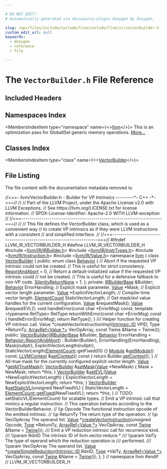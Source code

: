 ```yaml
---

# DO NOT EDIT!
# Automatically generated via docusaurus-plugin-doxygen by Doxygen.

slug: /api/files/include/include/llvm/include/llvm/ir/vectorbuilder-h
custom_edit_url: null
keywords:
  - doxygen
  - reference
  - file

---
```





# The `VectorBuilder.h` File Reference

<DoxygenPage pluginConfig={pluginConfig}>



## Included Headers

<IncludesList>
<IncludesListItem
  filePath="llvm/IR/IRBuilder.h"
  permalink="/docs/api/files/include/include/llvm/include/llvm/ir/irbuilder-h"
  isLocal="false" />
<IncludesListItem
  filePath="llvm/IR/InstrTypes.h"
  permalink="/docs/api/files/include/include/llvm/include/llvm/ir/instrtypes-h"
  isLocal="false" />
<IncludesListItem
  filePath="llvm/IR/Instruction.h"
  permalink="/docs/api/files/include/include/llvm/include/llvm/ir/instruction-h"
  isLocal="false" />
<IncludesListItem
  filePath="llvm/IR/Value.h"
  permalink="/docs/api/files/include/include/llvm/include/llvm/ir/value-h"
  isLocal="false" />
</IncludesList>

## Namespaces Index

<MembersIndex>

<MembersIndexItem
  type="namespace"
  name={<><a href="/docs/api/namespaces/llvm">llvm</a></>}>
This is an optimization pass for GlobalISel generic memory operations. <a href="/docs/api/namespaces/llvm/#details">More...</a>
</MembersIndexItem>

</MembersIndex>

## Classes Index

<MembersIndex>

<MembersIndexItem
  type="class"
  name={<><a href="/docs/api/classes/llvm/vectorbuilder">VectorBuilder</a></>}>
</MembersIndexItem>

</MembersIndex>


## File Listing

The file content with the documentation metadata removed is:

<ProgramListing>

<Link id="l00001" /><CodeLine lineNumber="1"><span class="doxyHighlightComment">//===- llvm/VectorBuilder.h - Builder for VP Intrinsics ---------&#42;- C++ -&#42;-===//</span></CodeLine>
<Link id="l00002" /><CodeLine lineNumber="2"><span class="doxyHighlightComment">//</span></CodeLine>
<Link id="l00003" /><CodeLine lineNumber="3"><span class="doxyHighlightComment">// Part of the LLVM Project, under the Apache License v2.0 with LLVM Exceptions.</span></CodeLine>
<Link id="l00004" /><CodeLine lineNumber="4"><span class="doxyHighlightComment">// See https://llvm.org/LICENSE.txt for license information.</span></CodeLine>
<Link id="l00005" /><CodeLine lineNumber="5"><span class="doxyHighlightComment">// SPDX-License-Identifier: Apache-2.0 WITH LLVM-exception</span></CodeLine>
<Link id="l00006" /><CodeLine lineNumber="6"><span class="doxyHighlightComment">//</span></CodeLine>
<Link id="l00007" /><CodeLine lineNumber="7"><span class="doxyHighlightComment">//===----------------------------------------------------------------------===//</span></CodeLine>
<Link id="l00008" /><CodeLine lineNumber="8"><span class="doxyHighlightComment">//</span></CodeLine>
<Link id="l00009" /><CodeLine lineNumber="9"><span class="doxyHighlightComment">// This file defines the VectorBuilder class, which is used as a convenient way</span></CodeLine>
<Link id="l00010" /><CodeLine lineNumber="10"><span class="doxyHighlightComment">// to create VP intrinsics as if they were LLVM instructions with a consistent</span></CodeLine>
<Link id="l00011" /><CodeLine lineNumber="11"><span class="doxyHighlightComment">// and simplified interface.</span></CodeLine>
<Link id="l00012" /><CodeLine lineNumber="12"><span class="doxyHighlightComment">//</span></CodeLine>
<Link id="l00013" /><CodeLine lineNumber="13"><span class="doxyHighlightComment">//===----------------------------------------------------------------------===//</span></CodeLine>
<Link id="l00014" /><CodeLine lineNumber="14"></CodeLine>
<Link id="l00015" /><CodeLine lineNumber="15"><span class="doxyHighlightPreprocessor">#ifndef LLVM&#95;IR&#95;VECTORBUILDER&#95;H</span></CodeLine>
<Link id="l00016" /><CodeLine lineNumber="16"><span class="doxyHighlightPreprocessor">#define LLVM&#95;IR&#95;VECTORBUILDER&#95;H</span></CodeLine>
<Link id="l00017" /><CodeLine lineNumber="17"></CodeLine>
<Link id="l00018" /><CodeLine lineNumber="18"><span class="doxyHighlightPreprocessor">#include &lt;<a href="/docs/api/files/include/include/llvm/include/llvm/ir/irbuilder-h">llvm/IR/IRBuilder.h</a>&gt;</span></CodeLine>
<Link id="l00019" /><CodeLine lineNumber="19"><span class="doxyHighlightPreprocessor">#include &lt;<a href="/docs/api/files/include/include/llvm/include/llvm/ir/instrtypes-h">llvm/IR/InstrTypes.h</a>&gt;</span></CodeLine>
<Link id="l00020" /><CodeLine lineNumber="20"><span class="doxyHighlightPreprocessor">#include &lt;<a href="/docs/api/files/include/include/llvm/include/llvm/ir/instruction-h">llvm/IR/Instruction.h</a>&gt;</span></CodeLine>
<Link id="l00021" /><CodeLine lineNumber="21"><span class="doxyHighlightPreprocessor">#include &lt;<a href="/docs/api/files/include/include/llvm/include/llvm/ir/value-h">llvm/IR/Value.h</a>&gt;</span></CodeLine>
<Link id="l00022" /><CodeLine lineNumber="22"></CodeLine>
<Link id="l00023" /><CodeLine lineNumber="23"><span class="doxyHighlightKeyword">namespace </span><span class="doxyHighlight"><a href="/docs/api/namespaces/llvm">llvm</a> &#123;</span></CodeLine>
<Link id="l00024" /><CodeLine lineNumber="24"></CodeLine>
<Link id="l00025" /><CodeLine lineNumber="25" lineLink="/docs/api/classes/llvm/vectorbuilder"><span class="doxyHighlightKeyword">class </span><span class="doxyHighlight"><a href="/docs/api/classes/llvm/vectorbuilder/#a231d0896a4bd1968a365457e9e747843">VectorBuilder</a> &#123;</span></CodeLine>
<Link id="l00026" /><CodeLine lineNumber="26"><span class="doxyHighlightKeyword">public</span><span class="doxyHighlight">:</span></CodeLine>
<Link id="l00027" /><CodeLine lineNumber="27" lineLink="/docs/api/classes/llvm/vectorbuilder/#a74c42dc908c3b532d53c05c918dd6ea3"><span class="doxyHighlight">  </span><span class="doxyHighlightKeyword">enum class</span><span class="doxyHighlight"> <a href="/docs/api/classes/llvm/vectorbuilder/#a74c42dc908c3b532d53c05c918dd6ea3">Behavior</a> &#123;</span></CodeLine>
<Link id="l00028" /><CodeLine lineNumber="28"><span class="doxyHighlight">    </span><span class="doxyHighlightComment">// Abort if the requested VP intrinsic could not be created.</span></CodeLine>
<Link id="l00029" /><CodeLine lineNumber="29"><span class="doxyHighlight">    </span><span class="doxyHighlightComment">// This is useful for strict consistency.</span></CodeLine>
<Link id="l00030" /><CodeLine lineNumber="30" lineLink="/docs/api/classes/llvm/vectorbuilder/#a74c42dc908c3b532d53c05c918dd6ea3ac542e006f4ca7b400892d5e28e9651f8"><span class="doxyHighlight">    <a href="/docs/api/classes/llvm/vectorbuilder/#a74c42dc908c3b532d53c05c918dd6ea3ac542e006f4ca7b400892d5e28e9651f8">ReportAndAbort</a> = 0,</span></CodeLine>
<Link id="l00031" /><CodeLine lineNumber="31"></CodeLine>
<Link id="l00032" /><CodeLine lineNumber="32"><span class="doxyHighlight">    </span><span class="doxyHighlightComment">// Return a default-initialized value if the requested VP intrinsic could</span></CodeLine>
<Link id="l00033" /><CodeLine lineNumber="33"><span class="doxyHighlight">    </span><span class="doxyHighlightComment">// not be created.</span></CodeLine>
<Link id="l00034" /><CodeLine lineNumber="34"><span class="doxyHighlight">    </span><span class="doxyHighlightComment">// This is useful for a defensive fallback to non-VP code.</span></CodeLine>
<Link id="l00035" /><CodeLine lineNumber="35" lineLink="/docs/api/classes/llvm/vectorbuilder/#a74c42dc908c3b532d53c05c918dd6ea3ad1afc683fb9dca97c18a84ea249310a6"><span class="doxyHighlight">    <a href="/docs/api/classes/llvm/vectorbuilder/#a74c42dc908c3b532d53c05c918dd6ea3ad1afc683fb9dca97c18a84ea249310a6">SilentlyReturnNone</a> = 1,</span></CodeLine>
<Link id="l00036" /><CodeLine lineNumber="36"><span class="doxyHighlight">  &#125;;</span></CodeLine>
<Link id="l00037" /><CodeLine lineNumber="37"></CodeLine>
<Link id="l00038" /><CodeLine lineNumber="38"><span class="doxyHighlightKeyword">private</span><span class="doxyHighlight">:</span></CodeLine>
<Link id="l00039" /><CodeLine lineNumber="39"><span class="doxyHighlight">  <a href="/docs/api/classes/llvm/irbuilderbase">IRBuilderBase</a> &amp;Builder;</span></CodeLine>
<Link id="l00040" /><CodeLine lineNumber="40"><span class="doxyHighlight">  <a href="/docs/api/classes/llvm/vectorbuilder/#a74c42dc908c3b532d53c05c918dd6ea3">Behavior</a> ErrorHandling;</span></CodeLine>
<Link id="l00041" /><CodeLine lineNumber="41"></CodeLine>
<Link id="l00042" /><CodeLine lineNumber="42"><span class="doxyHighlight">  </span><span class="doxyHighlightComment">// Explicit mask parameter.</span></CodeLine>
<Link id="l00043" /><CodeLine lineNumber="43"><span class="doxyHighlight">  <a href="/docs/api/classes/llvm/value">Value</a> &#42;Mask;</span></CodeLine>
<Link id="l00044" /><CodeLine lineNumber="44"><span class="doxyHighlight">  </span><span class="doxyHighlightComment">// Explicit vector length parameter.</span></CodeLine>
<Link id="l00045" /><CodeLine lineNumber="45"><span class="doxyHighlight">  <a href="/docs/api/classes/llvm/value">Value</a> &#42;ExplicitVectorLength;</span></CodeLine>
<Link id="l00046" /><CodeLine lineNumber="46"><span class="doxyHighlight">  </span><span class="doxyHighlightComment">// Compile-time vector length.</span></CodeLine>
<Link id="l00047" /><CodeLine lineNumber="47"><span class="doxyHighlight">  <a href="/docs/api/classes/llvm/elementcount">ElementCount</a> StaticVectorLength;</span></CodeLine>
<Link id="l00048" /><CodeLine lineNumber="48"></CodeLine>
<Link id="l00049" /><CodeLine lineNumber="49"><span class="doxyHighlight">  </span><span class="doxyHighlightComment">// Get mask/evl value handles for the current configuration.</span></CodeLine>
<Link id="l00050" /><CodeLine lineNumber="50"><span class="doxyHighlight">  <a href="/docs/api/classes/llvm/value">Value</a> &amp;requestMask();</span></CodeLine>
<Link id="l00051" /><CodeLine lineNumber="51"><span class="doxyHighlight">  <a href="/docs/api/classes/llvm/value">Value</a> &amp;requestEVL();</span></CodeLine>
<Link id="l00052" /><CodeLine lineNumber="52"></CodeLine>
<Link id="l00053" /><CodeLine lineNumber="53"><span class="doxyHighlight">  </span><span class="doxyHighlightKeywordType">void</span><span class="doxyHighlight"> handleError(</span><span class="doxyHighlightKeyword">const</span><span class="doxyHighlight"> </span><span class="doxyHighlightKeywordType">char</span><span class="doxyHighlight"> &#42;ErrorMsg) </span><span class="doxyHighlightKeyword">const</span><span class="doxyHighlight">;</span></CodeLine>
<Link id="l00054" /><CodeLine lineNumber="54"><span class="doxyHighlight">  </span><span class="doxyHighlightKeyword">template</span><span class="doxyHighlight"> &lt;</span><span class="doxyHighlightKeyword">typename</span><span class="doxyHighlight"> RetType&gt;</span></CodeLine>
<Link id="l00055" /><CodeLine lineNumber="55"><span class="doxyHighlight">  RetType returnWithError(</span><span class="doxyHighlightKeyword">const</span><span class="doxyHighlight"> </span><span class="doxyHighlightKeywordType">char</span><span class="doxyHighlight"> &#42;ErrorMsg)</span><span class="doxyHighlightKeyword"> const </span><span class="doxyHighlight">&#123;</span></CodeLine>
<Link id="l00056" /><CodeLine lineNumber="56"><span class="doxyHighlight">    handleError(ErrorMsg);</span></CodeLine>
<Link id="l00057" /><CodeLine lineNumber="57"><span class="doxyHighlight">    </span><span class="doxyHighlightKeywordFlow">return</span><span class="doxyHighlight"> RetType();</span></CodeLine>
<Link id="l00058" /><CodeLine lineNumber="58"><span class="doxyHighlight">  &#125;</span></CodeLine>
<Link id="l00059" /><CodeLine lineNumber="59"></CodeLine>
<Link id="l00060" /><CodeLine lineNumber="60"><span class="doxyHighlightComment">  /// Helper function for creating VP intrinsic call.</span></CodeLine>
<Link id="l00061" /><CodeLine lineNumber="61"><span class="doxyHighlight">  Value &#42;createVectorInstructionImpl(<a href="/docs/api/namespaces/llvm/intrinsic/#a80add6b3b1cdaec560907995127adc16">Intrinsic::ID</a> VPID, Type &#42;ReturnTy,</span></CodeLine>
<Link id="l00062" /><CodeLine lineNumber="62"><span class="doxyHighlight">                                     <a href="/docs/api/namespaces/llvm/#ab9c6b351507d3c0730f4290919d43a12">ArrayRef&lt;Value &#42;&gt;</a> VecOpArray,</span></CodeLine>
<Link id="l00063" /><CodeLine lineNumber="63"><span class="doxyHighlight">                                     </span><span class="doxyHighlightKeyword">const</span><span class="doxyHighlight"> Twine &amp;Name = Twine());</span></CodeLine>
<Link id="l00064" /><CodeLine lineNumber="64"></CodeLine>
<Link id="l00065" /><CodeLine lineNumber="65"><span class="doxyHighlightKeyword">public</span><span class="doxyHighlight">:</span></CodeLine>
<Link id="l00066" /><CodeLine lineNumber="66" lineLink="/docs/api/classes/llvm/vectorbuilder/#a231d0896a4bd1968a365457e9e747843"><span class="doxyHighlight">  <a href="/docs/api/classes/llvm/vectorbuilder/#a231d0896a4bd1968a365457e9e747843">VectorBuilder</a>(<a href="/docs/api/classes/llvm/irbuilderbase">IRBuilderBase</a> &amp;Builder,</span></CodeLine>
<Link id="l00067" /><CodeLine lineNumber="67"><span class="doxyHighlight">                <a href="/docs/api/classes/llvm/vectorbuilder/#a74c42dc908c3b532d53c05c918dd6ea3">Behavior</a> ErrorHandling = <a href="/docs/api/classes/llvm/vectorbuilder/#a74c42dc908c3b532d53c05c918dd6ea3ac542e006f4ca7b400892d5e28e9651f8">Behavior::ReportAndAbort</a>)</span></CodeLine>
<Link id="l00068" /><CodeLine lineNumber="68"><span class="doxyHighlight">      : Builder(Builder), ErrorHandling(ErrorHandling), Mask(nullptr),</span></CodeLine>
<Link id="l00069" /><CodeLine lineNumber="69"><span class="doxyHighlight">        ExplicitVectorLength(nullptr),</span></CodeLine>
<Link id="l00070" /><CodeLine lineNumber="70"><span class="doxyHighlight">        StaticVectorLength(<a href="/docs/api/classes/llvm/elementcount">ElementCount</a>::getFixed(0)) &#123;&#125;</span></CodeLine>
<Link id="l00071" /><CodeLine lineNumber="71"></CodeLine>
<Link id="l00072" /><CodeLine lineNumber="72"><span class="doxyHighlight">  <a href="/docs/api/classes/llvm/module">Module</a> &amp;<a href="/docs/api/classes/llvm/vectorbuilder/#aaace90f0127502bf323cad27e83fab11">getModule</a>() </span><span class="doxyHighlightKeyword">const</span><span class="doxyHighlight">;</span></CodeLine>
<Link id="l00073" /><CodeLine lineNumber="73" lineLink="/docs/api/classes/llvm/vectorbuilder/#a06ef481962d9a7123a26eec20c6922a6"><span class="doxyHighlight">  <a href="/docs/api/classes/llvm/llvmcontext">LLVMContext</a> &amp;<a href="/docs/api/classes/llvm/vectorbuilder/#a06ef481962d9a7123a26eec20c6922a6">getContext</a>()</span><span class="doxyHighlightKeyword"> const </span><span class="doxyHighlight">&#123; </span><span class="doxyHighlightKeywordFlow">return</span><span class="doxyHighlight"> Builder.<a href="/docs/api/classes/llvm/irbuilderbase/#aa2ed385be8984b4306762990278eb13d">getContext</a>(); &#125;</span></CodeLine>
<Link id="l00074" /><CodeLine lineNumber="74"></CodeLine>
<Link id="l00075" /><CodeLine lineNumber="75"><span class="doxyHighlight">  </span><span class="doxyHighlightComment">// All-true mask for the currently configured explicit vector length.</span></CodeLine>
<Link id="l00076" /><CodeLine lineNumber="76"><span class="doxyHighlight">  <a href="/docs/api/classes/llvm/value">Value</a> &#42;<a href="/docs/api/classes/llvm/vectorbuilder/#ac41d6881c495fd8be89d770ddb3b6cf5">getAllTrueMask</a>();</span></CodeLine>
<Link id="l00077" /><CodeLine lineNumber="77"></CodeLine>
<Link id="l00078" /><CodeLine lineNumber="78" lineLink="/docs/api/classes/llvm/vectorbuilder/#ab0c56056ac6ee6a08c82ba4323df216e"><span class="doxyHighlight">  <a href="/docs/api/classes/llvm/vectorbuilder/#a231d0896a4bd1968a365457e9e747843">VectorBuilder</a> &amp;<a href="/docs/api/classes/llvm/vectorbuilder/#ab0c56056ac6ee6a08c82ba4323df216e">setMask</a>(<a href="/docs/api/classes/llvm/value">Value</a> &#42;NewMask) &#123;</span></CodeLine>
<Link id="l00079" /><CodeLine lineNumber="79"><span class="doxyHighlight">    Mask = NewMask;</span></CodeLine>
<Link id="l00080" /><CodeLine lineNumber="80"><span class="doxyHighlight">    </span><span class="doxyHighlightKeywordFlow">return</span><span class="doxyHighlight"> &#42;</span><span class="doxyHighlightKeyword">this</span><span class="doxyHighlight">;</span></CodeLine>
<Link id="l00081" /><CodeLine lineNumber="81"><span class="doxyHighlight">  &#125;</span></CodeLine>
<Link id="l00082" /><CodeLine lineNumber="82" lineLink="/docs/api/classes/llvm/vectorbuilder/#a5cd4fcdcc6ed6c8bba3f46c06c17a2a3"><span class="doxyHighlight">  <a href="/docs/api/classes/llvm/vectorbuilder/#a231d0896a4bd1968a365457e9e747843">VectorBuilder</a> &amp;<a href="/docs/api/classes/llvm/vectorbuilder/#a5cd4fcdcc6ed6c8bba3f46c06c17a2a3">setEVL</a>(<a href="/docs/api/classes/llvm/value">Value</a> &#42;NewExplicitVectorLength) &#123;</span></CodeLine>
<Link id="l00083" /><CodeLine lineNumber="83"><span class="doxyHighlight">    ExplicitVectorLength = NewExplicitVectorLength;</span></CodeLine>
<Link id="l00084" /><CodeLine lineNumber="84"><span class="doxyHighlight">    </span><span class="doxyHighlightKeywordFlow">return</span><span class="doxyHighlight"> &#42;</span><span class="doxyHighlightKeyword">this</span><span class="doxyHighlight">;</span></CodeLine>
<Link id="l00085" /><CodeLine lineNumber="85"><span class="doxyHighlight">  &#125;</span></CodeLine>
<Link id="l00086" /><CodeLine lineNumber="86" lineLink="/docs/api/classes/llvm/vectorbuilder/#a4e4d4ef05ee67389f699fbc2ec8fa864"><span class="doxyHighlight">  <a href="/docs/api/classes/llvm/vectorbuilder/#a231d0896a4bd1968a365457e9e747843">VectorBuilder</a> &amp;<a href="/docs/api/classes/llvm/vectorbuilder/#a4e4d4ef05ee67389f699fbc2ec8fa864">setStaticVL</a>(</span><span class="doxyHighlightKeywordType">unsigned</span><span class="doxyHighlight"> NewFixedVL) &#123;</span></CodeLine>
<Link id="l00087" /><CodeLine lineNumber="87"><span class="doxyHighlight">    StaticVectorLength = <a href="/docs/api/classes/llvm/elementcount/#a584cb8dfa0090b33a969c4dda27337f6">ElementCount::getFixed</a>(NewFixedVL);</span></CodeLine>
<Link id="l00088" /><CodeLine lineNumber="88"><span class="doxyHighlight">    </span><span class="doxyHighlightKeywordFlow">return</span><span class="doxyHighlight"> &#42;</span><span class="doxyHighlightKeyword">this</span><span class="doxyHighlight">;</span></CodeLine>
<Link id="l00089" /><CodeLine lineNumber="89"><span class="doxyHighlight">  &#125;</span></CodeLine>
<Link id="l00090" /><CodeLine lineNumber="90"><span class="doxyHighlight">  </span><span class="doxyHighlightComment">// TODO: setStaticVL(ElementCount) for scalable types.</span></CodeLine>
<Link id="l00091" /><CodeLine lineNumber="91"></CodeLine>
<Link id="l00092" /><CodeLine lineNumber="92"><span class="doxyHighlight">  </span><span class="doxyHighlightComment">// Emit a VP intrinsic call that mimics a regular instruction.</span></CodeLine>
<Link id="l00093" /><CodeLine lineNumber="93"><span class="doxyHighlight">  </span><span class="doxyHighlightComment">// This operation behaves according to the VectorBuilderBehavior.</span></CodeLine>
<Link id="l00094" /><CodeLine lineNumber="94"><span class="doxyHighlight">  </span><span class="doxyHighlightComment">// \\p Opcode      The functional instruction opcode of the emitted intrinsic.</span></CodeLine>
<Link id="l00095" /><CodeLine lineNumber="95"><span class="doxyHighlight">  </span><span class="doxyHighlightComment">// \\p ReturnTy    The return type of the operation.</span></CodeLine>
<Link id="l00096" /><CodeLine lineNumber="96"><span class="doxyHighlight">  </span><span class="doxyHighlightComment">// \\p VecOpArray  The operand list.</span></CodeLine>
<Link id="l00097" /><CodeLine lineNumber="97"><span class="doxyHighlight">  <a href="/docs/api/classes/llvm/value">Value</a> &#42;<a href="/docs/api/classes/llvm/vectorbuilder/#af67c409374664799941513c682357a75">createVectorInstruction</a>(</span><span class="doxyHighlightKeywordType">unsigned</span><span class="doxyHighlight"> Opcode, <a href="/docs/api/classes/llvm/type">Type</a> &#42;ReturnTy,</span></CodeLine>
<Link id="l00098" /><CodeLine lineNumber="98"><span class="doxyHighlight">                                 <a href="/docs/api/classes/llvm/arrayref">ArrayRef&lt;Value &#42;&gt;</a> VecOpArray,</span></CodeLine>
<Link id="l00099" /><CodeLine lineNumber="99"><span class="doxyHighlight">                                 </span><span class="doxyHighlightKeyword">const</span><span class="doxyHighlight"> <a href="/docs/api/classes/llvm/twine">Twine</a> &amp;Name = <a href="/docs/api/classes/llvm/twine">Twine</a>());</span></CodeLine>
<Link id="l00100" /><CodeLine lineNumber="100"></CodeLine>
<Link id="l00101" /><CodeLine lineNumber="101"><span class="doxyHighlightComment">  /// Emit a VP reduction intrinsic call for recurrence kind.</span></CodeLine>
<Link id="l00102" /><CodeLine lineNumber="102"><span class="doxyHighlightComment">  /// \\param RdxID       The intrinsic ID of llvm.vector.reduce.&#42;</span></CodeLine>
<Link id="l00103" /><CodeLine lineNumber="103"><span class="doxyHighlightComment">  /// \\param ValTy       The type of operand which the reduction operation is</span></CodeLine>
<Link id="l00104" /><CodeLine lineNumber="104"><span class="doxyHighlightComment">  ///                    performed.</span></CodeLine>
<Link id="l00105" /><CodeLine lineNumber="105"><span class="doxyHighlightComment">  /// \\param VecOpArray  The operand list.</span></CodeLine>
<Link id="l00106" /><CodeLine lineNumber="106"><span class="doxyHighlight">  <a href="/docs/api/classes/llvm/value">Value</a> &#42;<a href="/docs/api/classes/llvm/vectorbuilder/#a4fe2dcc825f1f75c104a23ab6b405491">createSimpleReduction</a>(<a href="/docs/api/namespaces/llvm/intrinsic/#a80add6b3b1cdaec560907995127adc16">Intrinsic::ID</a> RdxID, <a href="/docs/api/classes/llvm/type">Type</a> &#42;ValTy,</span></CodeLine>
<Link id="l00107" /><CodeLine lineNumber="107"><span class="doxyHighlight">                               <a href="/docs/api/classes/llvm/arrayref">ArrayRef&lt;Value &#42;&gt;</a> VecOpArray,</span></CodeLine>
<Link id="l00108" /><CodeLine lineNumber="108"><span class="doxyHighlight">                               </span><span class="doxyHighlightKeyword">const</span><span class="doxyHighlight"> <a href="/docs/api/classes/llvm/twine">Twine</a> &amp;Name = <a href="/docs/api/classes/llvm/twine">Twine</a>());</span></CodeLine>
<Link id="l00109" /><CodeLine lineNumber="109"><span class="doxyHighlight">&#125;;</span></CodeLine>
<Link id="l00110" /><CodeLine lineNumber="110"></CodeLine>
<Link id="l00111" /><CodeLine lineNumber="111"><span class="doxyHighlight">&#125; </span><span class="doxyHighlightComment">// namespace llvm</span></CodeLine>
<Link id="l00112" /><CodeLine lineNumber="112"></CodeLine>
<Link id="l00113" /><CodeLine lineNumber="113"><span class="doxyHighlightPreprocessor">#endif </span><span class="doxyHighlightComment">// LLVM&#95;IR&#95;VECTORBUILDER&#95;H</span></CodeLine>

</ProgramListing>


</DoxygenPage>
